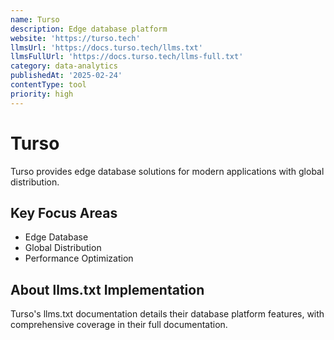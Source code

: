 ```yaml
---
name: Turso
description: Edge database platform
website: 'https://turso.tech'
llmsUrl: 'https://docs.turso.tech/llms.txt'
llmsFullUrl: 'https://docs.turso.tech/llms-full.txt'
category: data-analytics
publishedAt: '2025-02-24'
contentType: tool
priority: high
---
```


# Turso

Turso provides edge database solutions for modern applications with global distribution.

## Key Focus Areas

- Edge Database
- Global Distribution
- Performance Optimization

## About llms.txt Implementation

Turso's llms.txt documentation details their database platform features, with comprehensive coverage in their full documentation.
